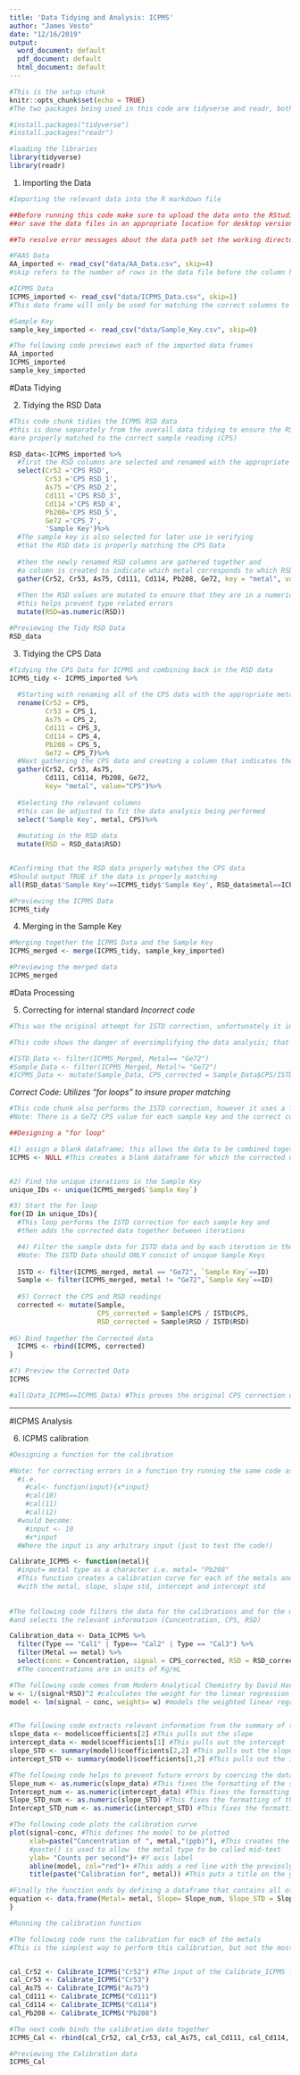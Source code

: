 ```yaml
---
title: 'Data Tidying and Analysis: ICPMS'
author: "James Vesto"
date: "12/16/2019"
output:
  word_document: default
  pdf_document: default
  html_document: default
---
```


```r
#This is the setup chunk
knitr::opts_chunk$set(echo = TRUE)
#The two packages being used in this code are tidyverse and readr, both are available on CRAN and can be installed if necessary with the following lines of code:

#install.packages("tidyverse")
#install.packages("readr")

#loading the libraries
library(tidyverse)
library(readr)
```

1) Importing the Data
```r
#Importing the relevant data into the R markdown file

##Before running this code make sure to upload the data onto the RStudio server 
##or save the data files in an appropriate location for desktop versions of R

##To resolve error messages about the data path set the working directory as the location where the data is saved.

#FAAS Data
AA_imported <- read_csv("data/AA_Data.csv", skip=4) 
#skip refers to the number of rows in the data file before the column headers

#ICPMS Data
ICPMS_imported <- read_csv("data/ICPMS_Data.csv", skip=1)
#This data frame will only be used for matching the correct columns to the correct metals

#Sample Key
sample_key_imported <- read_csv("data/Sample_Key.csv", skip=0)

#The following code previews each of the imported data frames
AA_imported
ICPMS_imported
sample_key_imported
```

#Data Tidying

2) Tidying the RSD Data
```r
#This code chunk tidies the ICPMS RSD data
#this is done separately from the overall data tidying to ensure the RSD values 
#are properly matched to the correct sample reading (CPS)

RSD_data<-ICPMS_imported %>%
  #first the RSD columns are selected and renamed with the appropriate metal isotope
  select(Cr52 ='CPS RSD', 
         Cr53 ='CPS RSD_1', 
         As75 ='CPS RSD_2', 
         Cd111 ='CPS RSD_3', 
         Cd114 ='CPS RSD_4', 
         Pb208='CPS RSD_5',
         Ge72 ='CPS_7',
         'Sample Key')%>% 
  #The sample key is also selected for later use in verifying 
  #that the RSD data is properly matching the CPS Data
  
  #then the newly renamed RSD columns are gathered together and 
  #a column is created to indicate which metal corresponds to which RSD
  gather(Cr52, Cr53, As75, Cd111, Cd114, Pb208, Ge72, key = "metal", value = "RSD")%>%
  
  #Then the RSD values are mutated to ensure that they are in a numeric format,
  #this helps prevent type related errors
  mutate(RSD=as.numeric(RSD))

#Previewing the Tidy RSD Data
RSD_data
```

3) Tidying the CPS Data
```r
#Tidying the CPS Data for ICPMS and combining back in the RSD data
ICPMS_tidy <- ICPMS_imported %>% 
  
  #Starting with renaming all of the CPS data with the appropriate metal
  rename(Cr52 = CPS,
         Cr53 = CPS_1,
         As75 = CPS_2,
         Cd111 = CPS_3,
         Cd114 = CPS_4,
         Pb208 = CPS_5,
         Ge72 = CPS_7)%>% 
  #Next gathering the CPS data and creating a column that indicates the corresponding metal 
  gather(Cr52, Cr53, As75, 
         Cd111, Cd114, Pb208, Ge72, 
         key= "metal", value="CPS")%>% 
  
  #Selecting the relevant columns 
  #this can be adjusted to fit the data analysis being performed
  select('Sample Key', metal, CPS)%>% 
  
  #mutating in the RSD data
  mutate(RSD = RSD_data$RSD)


#Confirming that the RSD data properly matches the CPS data
#Should output TRUE if the data is properly matching 
all(RSD_data$'Sample Key'==ICPMS_tidy$'Sample Key', RSD_data$metal==ICPMS_tidy$metal)

#Previewing the ICPMS Data
ICPMS_tidy
```

4) Merging in the Sample Key
```r
#Merging together the ICPMS Data and the Sample Key
ICPMS_merged <- merge(ICPMS_tidy, sample_key_imported)

#Previewing the merged data
ICPMS_merged
```
#Data Processing

5) Correcting for internal standard
*Incorrect code*
```r
#This was the original attempt for ISTD correction, unfortunately it improperly pairs the ISTD readings to the ICPMS Samples, later code is shown which utilizes a "for loop" to correct this mistake.

#This code shows the danger of oversimplifying the data analysis; that it is important to confirm that the data is properly matching 

#ISTD_Data <- filter(ICPMS_Merged, Metal== "Ge72") 
#Sample_Data <- filter(ICPMS_Merged, Metal!= "Ge72")
#ICPMS_Data <- mutate(Sample_Data, CPS_corrected = Sample_Data$CPS/ISTD_Data$CPS, RSD_corrected = Sample_Data$RSD/ISTD_Data$RSD)
```

*Correct Code: Utilizes "for loops" to insure proper matching*
```r
#This code chunk also performs the ISTD correction, however it uses a for loop to insure proper matching of ISTD to sample reading
#Note: There is a Ge72 CPS value for each sample key and the correct code sorts by Sample Key when subtracting the ISTD CPS Value

##Designing a "for loop"

#1) assign a blank dataframe; this allows the data to be combined together between iterations of the loop
ICPMS <- NULL #This creates a blank dataframe for which the corrected data can be added to!


#2) Find the unique iterations in the Sample Key
unique_IDs <- unique(ICPMS_merged$`Sample Key`)

#3) Start the for loop 
for(ID in unique_IDs){
  #This loop performs the ISTD correction for each sample key and 
  #then adds the corrected data together between iterations

  #4) Filter the sample data for ISTD data and by each iteration in the unique Sample Keys
  #Note: The ISTD Data should ONLY consist of unique Sample Keys
  
  ISTD <- filter(ICPMS_merged, metal == "Ge72", `Sample Key`==ID)
  Sample <- filter(ICPMS_merged, metal != "Ge72",`Sample Key`==ID)
  
  #5) Correct the CPS and RSD readings
  corrected <- mutate(Sample,
                      CPS_corrected = Sample$CPS / ISTD$CPS,
                      RSD_corrected = Sample$RSD / ISTD$RSD)
  
#6) Bind together the Corrected data
  ICPMS <- rbind(ICPMS, corrected)
}

#7) Preview the Corrected Data
ICPMS

#all(Data_ICPMS==ICPMS_Data) #This proves the original CPS correction code does not properly match the ISTD CPS readings to the Sample CPS readings! output= FALSE shows that the data improperly matches!! 
```
---------------
#ICPMS Analysis

6) ICPMS calibration
```r

#Designing a function for the calibration

#Note: for correcting errors in a function try running the same code as not a function!
  #i.e. 
    #cal<- function(input){x*input}
    #cal(10)
    #cal(11)
    #cal(12)
  #would become:  
    #input <- 10
    #x*input
  #Where the input is any arbitrary input (just to test the code!)

Calibrate_ICPMS <- function(metal){ 
  #input= metal type as a character i.e. metal= "Pb208"
  #This function creates a calibration curve for each of the metals and outputs the plot and a dataframe 
  #with the metal, slope, slope std, intercept and intercept std
  
  
#The following code filters the data for the calibrations and for the metal input
#and selects the relevant information (Concentration, CPS, RSD)

Calibration_data <- Data_ICPMS %>% 
  filter(Type == "Cal1" | Type== "Cal2" | Type == "Cal3") %>% 
  filter(Metal == metal) %>%
  select(conc = Concentration, signal = CPS_corrected, RSD = RSD_corrected)
  #The concentrations are in units of Kg/mL

#The following code comes from Modern Analytical Chemistry by David Harvey
w <- 1/(signal*RSD)^2 #calculates the weight for the linear regression
model <- lm(signal ~ conc, weights= w) #models the weighted linear regression 


#The following code extracts relevant information from the summary of the model
slope_data <- model$coefficients[2] #This pulls out the slope
intercept_data <- model$coefficients[1] #This pulls out the intercept
slope_STD <- summary(model)$coefficients[2,2] #This pulls out the slope standard deviation
intercept_STD <- summary(model)$coefficients[1,2] #This pulls out the intercept 

#The following code helps to prevent future errors by coercing the data into numeric format
Slope_num <- as.numeric(slope_data) #This fixes the formatting of the slope 
Intercept_num <- as.numeric(intercept_data) #This fixes the formatting of the intercept 
Slope_STD_num <- as.numeric(slope_STD) #This fixes the formatting of the slope STD
Intercept_STD_num <- as.numeric(intercept_STD) #This fixes the formatting of the intercept STD

#The following code plots the calibration curve
plot(signal~conc, #This defines the model to be plotted
     xlab=paste("Concentration of ", metal,"(ppb)"), #This creates the X axis label,
     #paste() is used to allow  the metal type to be called mid-text
     ylab= "Counts per second")+ #Y axis label
     abline(model, col="red")+ #This adds a red line with the previosly defined model as the equation
     title(paste("Calibration for", metal)) #This puts a title on the graph

#Finally the function ends by defining a dataframe that contains all of the relevant information from the calibration
equation <- data.frame(Metal= metal, Slope= Slope_num, Slope_STD = Slope_STD_num, Intercept = Intercept_num, Intercept_STD = Intercept_STD_num)
} 
```


```r
#Running the calibration function

#The following code runs the calibration for each of the metals
#This is the simplest way to perform this calibration, but not the most concise!


cal_Cr52 <- Calibrate_ICPMS("Cr52") #The input of the Calibrate_ICPMS function is a metal as a character type
cal_Cr53 <- Calibrate_ICPMS("Cr53")
cal_As75 <- Calibrate_ICPMS("As75")
cal_Cd111 <- Calibrate_ICPMS("Cd111")
cal_Cd114 <- Calibrate_ICPMS("Cd114")
cal_Pb208 <- Calibrate_ICPMS("Pb208")

#The next code binds the calibration data together
ICPMS_Cal <- rbind(cal_Cr52, cal_Cr53, cal_As75, cal_Cd111, cal_Cd114, cal_Pb208)

#Previewing the Calibration data
ICPMS_Cal
```
